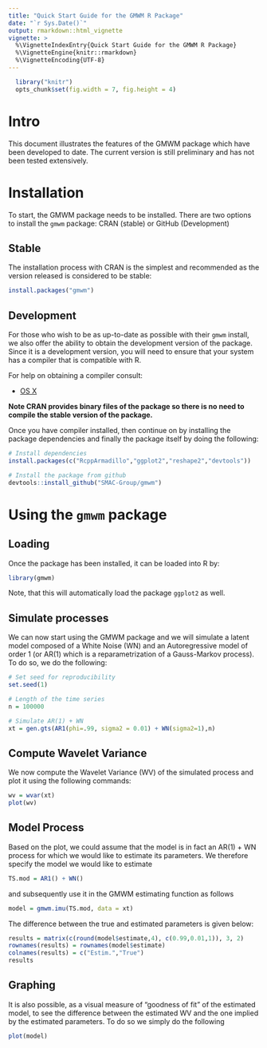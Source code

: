 ```yaml
---
title: "Quick Start Guide for the GMWM R Package"
date: "`r Sys.Date()`"
output: rmarkdown::html_vignette
vignette: >
  %\VignetteIndexEntry{Quick Start Guide for the GMWM R Package}
  %\VignetteEngine{knitr::rmarkdown}
  %\VignetteEncoding{UTF-8}
---
```


```r
  library("knitr")
  opts_chunk$set(fig.width = 7, fig.height = 4)
```

# Intro

This document illustrates the features of the GMWM package which have been developed to date. The current version is still preliminary and has not been tested extensively. 


# Installation

To start, the GMWM package needs to be installed. There are two options to install the `gmwm` package: CRAN (stable) or GitHub (Development)


## Stable

The installation process with CRAN is the simplest and recommended as the version released is considered to be stable:

```r
install.packages("gmwm")
```

## Development

For those who wish to be as up-to-date as possible with their `gmwm` install, we also offer the ability to obtain the development version of the package. Since it is a development version, you will need to ensure that your system has a compiler that is compatible with R. 

For help on obtaining a compiler consult:

* [OS X](http://thecoatlessprofessor.com/programming/r-compiler-tools-for-rcpp-on-os-x/)

**Note CRAN provides binary files of the package so there is no need to compile the stable version of the package.**

Once you have compiler installed, then continue on by installing the package dependencies and finally the package itself by doing the following: 

```r
# Install dependencies
install.packages(c("RcppArmadillo","ggplot2","reshape2","devtools"))

# Install the package from github
devtools::install_github("SMAC-Group/gmwm")
```

# Using the `gmwm` package

## Loading

Once the package has been installed, it can be loaded into R by:

```r
library(gmwm)
```

Note, that this will automatically load the package `ggplot2` as well.

## Simulate processes

We can now start using the GMWM package and we will simulate a latent model composed of a White Noise (WN) and an Autoregressive model of order 1 (or AR(1) which is a reparametrization of a Gauss-Markov process). To do so, we do the following:

```r
# Set seed for reproducibility
set.seed(1)

# Length of the time series
n = 100000

# Simulate AR(1) + WN
xt = gen.gts(AR1(phi=.99, sigma2 = 0.01) + WN(sigma2=1),n)
```

## Compute Wavelet Variance

We now compute the Wavelet Variance (WV) of the simulated process and plot it using the following commands:

```r
wv = wvar(xt)
plot(wv)
```


## Model Process

Based on the plot, we could assume that the model is in fact an AR(1) + WN process for which we would like to estimate its parameters. We therefore specify the model we would like to estimate

```r
TS.mod = AR1() + WN()
```

and subsequently use it in the GMWM estimating function as follows

```r
model = gmwm.imu(TS.mod, data = xt)
```

The difference between the true and estimated parameters is given below:

```r
results = matrix(c(round(model$estimate,4), c(0.99,0.01,1)), 3, 2)
rownames(results) = rownames(model$estimate)
colnames(results) = c("Estim.","True")
results
```

## Graphing

It is also possible, as a visual measure of "goodness of fit" of the estimated model, to see the difference between the estimated WV and the one implied by the estimated parameters. To do so we simply do the following

```r
plot(model)
```
